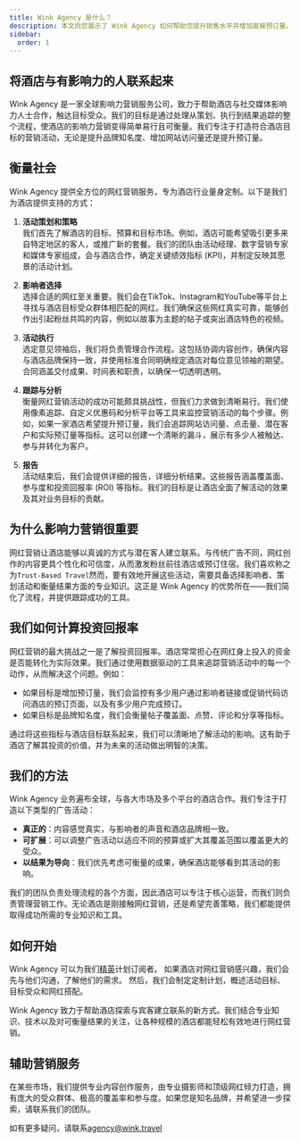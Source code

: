 ```yaml
---
title: Wink Agency 是什么？
description: 本文向您展示了 Wink Agency 如何帮助您提升销售水平并增加直接预订量。
sidebar:
  order: 1
---
```


## 将酒店与有影响力的人联系起来

Wink Agency 是一家全球影响力营销服务公司，致力于帮助酒店与社交媒体影响力人士合作，触达目标受众。我们的目标是通过处理从策划、执行到结果追踪的整个流程，使酒店的影响力营销变得简单易行且可衡量。我们专注于打造符合酒店目标的营销活动，无论是提升品牌知名度、增加网站访问量还是提升预订量。

## 衡量社会

Wink Agency 提供全方位的网红营销服务，专为酒店行业量身定制。以下是我们为酒店提供支持的方式：

1. **活动策划和策略**\
   我们首先了解酒店的目标、预算和目标市场。例如，酒店可能希望吸引更多来自特定地区的客人，或推广新的套餐。我们的团队由活动经理、数字营销专家和媒体专家组成，会与酒店合作，确定关键绩效指标 (KPI)，并制定反映其愿景的活动计划。

2. **影响者选择**\
   选择合适的网红至关重要。我们会在TikTok、Instagram和YouTube等平台上寻找与酒店目标受众群体相匹配的网红。我们确保这些网红真实可靠，能够创作出引起粉丝共鸣的内容，例如以故事为主题的帖子或突出酒店特色的视频。

3. **活动执行**\
   选定意见领袖后，我们将负责管理合作流程。这包括协调内容创作，确保内容与酒店品牌保持一致，并使用标准合同明确规定酒店对每位意见领袖的期望。合同涵盖交付成果、时间表和职责，以确保一切透明透明。

4. **跟踪与分析**\
   衡量网红营销活动的成功可能颇具挑战性，但我们力求做到清晰易行。我们使用像素追踪、自定义优惠码和分析平台等工具来监控营销活动的每个步骤。例如，如果一家酒店希望提升预订量，我们会追踪网站访问量、点击量、潜在客户和实际预订量等指标。这可以创建一个清晰的漏斗，展示有多少人被触达、参与并转化为客户。

5. **报告**\
   活动结束后，我们会提供详细的报告，详细分析结果。这些报告涵盖覆盖面、参与度和投资回报率 (ROI) 等指标。我们的目标是让酒店全面了解活动的效果及其对业务目标的贡献。

## 为什么影响力营销很重要

网红营销让酒店能够以真诚的方式与潜在客人建立联系。与传统广告不同，网红创作的内容更具个性化和可信度，从而激发粉丝前往酒店或预订住宿。我们喜欢称之为`Trust-Based Travel`然而，要有效地开展这些活动，需要具备选择影响者、策划活动和衡量结果方面的专业知识。这正是 Wink Agency 的优势所在——我们简化了流程，并提供跟踪成功的工具。

## 我们如何计算投资回报率

网红营销的最大挑战之一是了解投资回报率。酒店常常担心在网红身上投入的资金是否能转化为实际效果。我们通过使用数据驱动的工具来追踪营销活动中的每一个动作，从而解决这个问题。例如：

* 如果目标是增加预订量，我们会监控有多少用户通过影响者链接或促销代码访问酒店的预订页面，以及有多少用户完成预订。
* 如果目标是品牌知名度，我们会衡量帖子覆盖面、点赞、评论和分享等指标。

通过将这些指标与酒店目标联系起来，我们可以清晰地了解活动的影响。这有助于酒店了解其投资的价值，并为未来的活动做出明智的决策。

## 我们的方法

Wink Agency 业务遍布全球，与各大市场及多个平台的酒店合作。我们专注于打造以下类型的广告活动：

* **真正的**：内容感觉真实，与影响者的声音和酒店品牌相一致。
* **可扩展**：可以调整广告活动以适应不同的预算或扩大其覆盖范围以覆盖更大的受众。
* **以结果为导向**：我们优先考虑可衡量的成果，确保酒店能够看到其活动的影响。

我们的团队负责处理流程的各个方面，因此酒店可以专注于核心运营，而我们则负责管理营销工作。无论酒店是刚接触网红营销，还是希望完善策略，我们都能提供取得成功所需的专业知识和工具。

## 如何开始

Wink Agency 可以为我们[精英](/managed-social/what-is-managed-social/#subscription-tiers)计划订阅者。
如果酒店对网红营销感兴趣，我们会先与他们沟通，了解他们的需求。
然后，我们会制定定制计划，概述活动目标、目标受众和网红搭配。

Wink Agency 致力于帮助酒店探索与宾客建立联系的新方式。我们结合专业知识、技术以及对可衡量结果的关注，让各种规模的酒店都能轻松有效地进行网红营销。

## 辅助营销服务

在某些市场，我们提供专业内容创作服务，由专业摄影师和顶级网红倾力打造，拥有庞大的受众群体、极高的覆盖率和参与度。如果您是知名品牌，并希望进一步探索，请联系我们的团队。

如有更多疑问，请联系[agency@wink.travel](mailto://agency@wink.travel)

